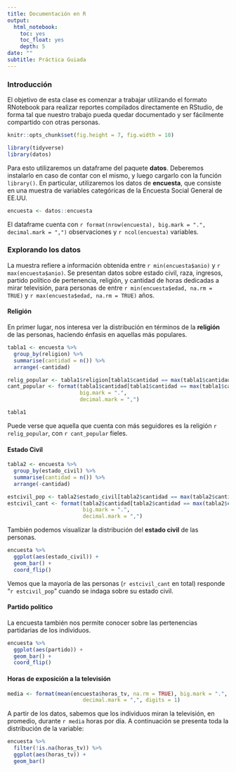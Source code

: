 ```yaml
---
title: Documentación en R
output:
  html_notebook:
    toc: yes
    toc_float: yes
    depth: 5
date: ""
subtitle: Práctica Guiada
---
```


### Introducción

El objetivo de esta clase es comenzar a trabajar utilizando el formato RNotebook para realizar reportes compilados directamente en RStudio, de forma tal que nuestro trabajo pueda quedar documentado y ser fácilmente compartido con otras personas.       

```r
knitr::opts_chunk$set(fig.height = 7, fig.width = 10)
```

```r
library(tidyverse)
library(datos)
```

Para esto utilizaremos un dataframe del paquete __datos__. Deberemos instalarlo en caso de contar con el mismo, y luego cargarlo con la función `library()`. En particular, utilizaremos los datos de __encuesta__, que consiste en una muestra de variables categóricas de la Encuesta Social General de EE.UU. 

```r
encuesta <- datos::encuesta
```

El dataframe cuenta con `r format(nrow(encuesta), big.mark = ".", decimal.mark = ",")` observaciones y `r ncol(encuesta)` variables.

### Explorando los datos

La muestra refiere a información obtenida entre `r min(encuesta$anio)` y `r max(encuesta$anio)`. Se presentan datos sobre estado civil, raza, ingresos, partido político de pertenencia, religión, y cantidad de horas dedicadas a mirar televisión, para personas de entre `r min(encuesta$edad, na.rm = TRUE)` y `r max(encuesta$edad, na.rm = TRUE)` años.     

#### Religión

En primer lugar, nos interesa ver la distribución en términos de la __religión__ de las personas, haciendo énfasis en aquellas más populares.

```r
tabla1 <- encuesta %>% 
  group_by(religion) %>% 
  summarise(cantidad = n()) %>% 
  arrange(-cantidad)

relig_popular <- tabla1$religion[tabla1$cantidad == max(tabla1$cantidad)]
cant_popular <- format(tabla1$cantidad[tabla1$cantidad == max(tabla1$cantidad)], 
                       big.mark = ".", 
                       decimal.mark = ",")

tabla1
```

Puede verse que aquella que cuenta con más seguidores es la religión `r relig_popular`, con `r cant_popular` fieles.

#### Estado Civil

```r
tabla2 <- encuesta %>% 
  group_by(estado_civil) %>% 
  summarise(cantidad = n()) %>% 
  arrange(-cantidad)

estcivil_pop <- tabla2$estado_civil[tabla2$cantidad == max(tabla2$cantidad)]
estcivil_cant <- format(tabla2$cantidad[tabla2$cantidad == max(tabla2$cantidad)], 
                        big.mark = ".", 
                        decimal.mark = ",")
```

También podemos visualizar la distribución del __estado civil__ de las personas.  

```r
encuesta %>% 
  ggplot(aes(estado_civil)) +
  geom_bar() +
  coord_flip()
```

Vemos que la mayoría de las personas (`r estcivil_cant` en total) responde "`r estcivil_pop`" cuando se indaga sobre su estado civil.

#### Partido político

La encuesta también nos permite conocer sobre las pertenencias partidarias de los individuos. 

```r
encuesta %>% 
  ggplot(aes(partido)) +
  geom_bar() +
  coord_flip()
```

#### Horas de exposición a la televisión

```r
media <- format(mean(encuesta$horas_tv, na.rm = TRUE), big.mark = ".", 
                        decimal.mark = ",", digits = 1)
```

A partir de los datos, sabemos que los individuos miran la televisión, en promedio, durante `r media` horas por día. A continuación se presenta toda la distribución de la variable:

```r
encuesta %>% 
  filter(!is.na(horas_tv)) %>% 
  ggplot(aes(horas_tv)) +
  geom_bar()
```
